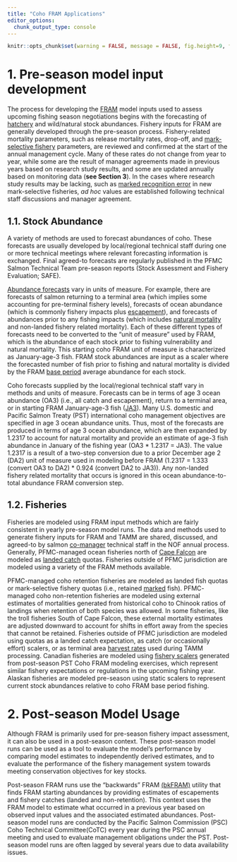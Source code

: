 ```yaml
---
title: "Coho FRAM Applications"
editor_options: 
  chunk_output_type: console
---
```


```r
knitr::opts_chunk$set(warning = FALSE, message = FALSE, fig.height=9, fig.width=9)
```

# 1. Pre-season model input development

The process for developing the <a href = "https://framverse.github.io/fram_doc/calcs_glossary.html#Fishery_Regulation_Assessment_Model_(FRAM)" target = "_blank" title = "FRAM: Fishery Regulation Assessment Model">FRAM</a> model inputs used to assess upcoming fishing season negotiations begins with the forecasting of <a href = "https://framverse.github.io/fram_doc/calcs_glossary.html#Hatchery" target = "_blank" title = "Hatchery">hatchery</a> and wild/natural stock abundances.  Fishery inputs for <span title = "FRAM: Fishery Regulation Assessment Model">FRAM</span> are generally developed through the pre-season process.  Fishery-related mortality parameters, such as release mortality rates, drop-off, and <a href = "https://framverse.github.io/fram_doc/calcs_glossary.html#Mark-selective_Fishery_(MSF)" target = "_blank" title = "MSF: Mark-selective fishery">mark-selective fishery</a> parameters, are reviewed and confirmed at the start of the annual management cycle.  Many of these rates do not change from year to year, while some are the result of manager agreements made in previous years based on research study results, and some are updated annually based on monitoring data (**see Section 3**).  In the cases where research study results may be lacking, such as <a href = "https://framverse.github.io/fram_doc/calcs_glossary.html#Marked_Recognition_Error_Rate" target = "_blank" title = "Marked recognition error rate">marked recognition error</a> in new mark-selective fisheries, *ad hoc* values are established following technical staff discussions and manager agreement.   

## 1.1. Stock Abundance

A variety of methods are used to forecast abundances of coho. These forecasts are usually developed by local/regional technical staff during one or more technical meetings where relevant forecasting information is exchanged.  Final agreed-to forecasts are regularly published in the <span title = "PFMC: Pacific Fishery Management Council">PFMC</span> Salmon Technical Team pre-season reports (Stock Assessment and Fishery Evaluation; SAFE).

<a href = "https://framverse.github.io/fram_doc/calcs_glossary.html#Abundance_Forecast" target = "_blank" title = "Abundance forecasts">Abundance forecasts</a> vary in units of measure.  For example, there are forecasts of salmon returning to a terminal area (which implies some accounting for pre-terminal fishery levels), forecasts of ocean abundance (which is commonly fishery impacts plus <a href = "https://framverse.github.io/fram_doc/calcs_glossary.html#Escapement" target = "_blank" title = "Escapement">escapement</a>), and forecasts of abundances prior to any fishing impacts (which includes <a href = "https://framverse.github.io/fram_doc/calcs_glossary.html#Natural_Mortality" target = "_blank" title = "Natural mortality">natural mortality</a> and non-landed fishery related mortality). Each of these different types of forecasts need to be converted to the “unit of measure” used by <span title = "FRAM: Fishery Regulation Assessment Model">FRAM</span>, which is the abundance of each stock prior to fishing vulnerability and natural mortality.  This starting coho <span title = "FRAM: Fishery Regulation Assessment Model">FRAM</span> unit of measure is characterized as January-age-3 fish. <span title = "FRAM: Fishery Regulation Assessment Model">FRAM</span> stock abundances are input as a scaler where the forecasted number of fish prior to fishing and natural mortality is divided by the <span title = "FRAM: Fishery Regulation Assessment Model">FRAM</span> <a href = "https://framverse.github.io/fram_doc/calcs_glossary.html#Base_Period" target = "_blank" title = "Base period">base period</a> average abundance for each stock.  
 
Coho forecasts supplied by the local/regional technical staff vary in methods and units of measure.  Forecasts can be in terms of age 3 ocean abundance (OA3) (i.e., all catch and escapement), return to a terminal area, or in starting <span title = "FRAM: Fishery Regulation Assessment Model">FRAM</span> January-age-3 fish (<a href = "https://framverse.github.io/fram_doc/calcs_glossary.html#January_Age-3_Abundance_(JA3)" target = "_blank" title = "JA3: January age-3 abundance">JA3</a>).  Many U.S. domestic and Pacific Salmon Treaty (PST) international coho management objectives are specified in age 3 ocean abundance units.  Thus, most of the forecasts are produced in terms of age 3 ocean abundance, which are then expanded by 1.2317 to account for natural mortality and provide an estimate of age-3 fish abundance in January of the fishing year (<span title = "OA3: Ocean age 3 abundance">OA3</span> * 1.2317 = <span title = "JA3: January age 3 abundance">JA3</span>).  The value 1.2317 is a result of a two-step conversion due to a prior December age 2 (DA2) unit of measure used in modeling before <span title = "FRAM: Fishery Regulation Assessment Model">FRAM</span> (1.2317 = 1.333 (convert <span title = "OA3: Ocean age 3 abundance">OA3</span> to <span title = "DA2: December age 2 abundance">DA2</span>) * 0.924 (convert <span title = "DA2: December age 2 abundance">DA2</span> to <span title = "JA3: January age 3 abundance">JA3</span>)).  Any non-landed fishery related mortality that occurs is ignored in this ocean abundance-to-total abundance <span title = "FRAM: Fishery Regulation Assessment Model">FRAM</span> conversion step.  

## 1.2. Fisheries

Fisheries are modeled using <span title = "FRAM: Fishery Regulation Assessment Model">FRAM</span> input methods which are fairly consistent in yearly pre-season model runs.  The data and methods used to generate fishery inputs for <span title = "FRAM: Fishery Regulation Assessment Model">FRAM</span> and <span title = "TAMM: Terminal Area Management Module">TAMM</span> are shared, discussed, and agreed-to by salmon <a href = "https://framverse.github.io/fram_doc/calcs_glossary.html#Co-managers" target = "_blank" title = "Co-managers">co-manager</a> technical staff in the <span title = "NOF: North of Falcon">NOF</span> annual process.  Generally, <span title = "PFMC: Pacific Fishery Management Council">PFMC</span>-managed ocean fisheries north of <a href = "https://framverse.github.io/fram_doc/calcs_glossary.html#Cape_Falcon" target = "_blank" title = "Cape Falcon">Cape Falcon</a> are modeled as <a href = "https://framverse.github.io/fram_doc/calcs_glossary.html#Landed_Catch" target = "_blank" title = "Landed catch">landed catch</a> quotas.  Fisheries outside of <span title = "PFMC: Pacific Fishery Management Council">PFMC</span> jurisdiction are modeled using a variety of the <span title = "FRAM: Fishery Regulation Assessment Model">FRAM</span> methods available.  

<span title = "PFMC: Pacific Fishery Management Council">PFMC</span>-managed coho retention fisheries are modeled as landed fish quotas or mark-selective fishery quotas (i.e., retained <a href = "https://framverse.github.io/fram_doc/calcs_glossary.html#Marked" target = "_blank" title = "marked">marked</a> fish).  <span title = "PFMC: Pacific Fishery Management Council">PFMC</span>-managed coho non-retention fisheries are modeled using external estimates of mortalities generated from historical coho to Chinook ratios of landings when retention of both species was allowed.  In some fisheries, like the troll fisheries South of Cape Falcon, these external mortality estimates are adjusted downward to account for shifts in effort away from the species that cannot be retained.  Fisheries outside of <span title = "PFMC: Pacific Fishery Management Council">PFMC</span> jurisdiction are modeled using quotas as a landed catch expectation, as catch (or occasionally effort) scalers, or as terminal area <a href = "https://framverse.github.io/fram_doc/calcs_glossary.html#Harvest_Rate_(HR)" target = "_blank" title = "HR: Harvest rate">harvest rates</a> used during <span title = "TAMM: Terminal Area Management Module">TAMM</span> processing.  Canadian fisheries are modeled using <a href = "https://framverse.github.io/fram_doc/calcs_glossary.html#Fishery_Scaler" target = "_blank" title = "Fishery scaler">fishery scalers</a> generated from post-season <span title = "PST: Pacific Salmon Treaty">PST</span> Coho <span title = "FRAM: Fishery Regulation Assessment Model">FRAM</span> modeling exercises, which represent similar fishery expectations or regulations in the upcoming fishing year.  Alaskan fisheries are modeled pre-season using static scalers to represent current stock abundances relative to coho <span title = "FRAM: Fishery Regulation Assessment Model">FRAM</span> base period fishing. 

# 2. Post-season Model Usage

Although <span title = "FRAM: Fishery Regulation Assessment Model">FRAM</span> is primarily used for pre-season fishery impact assessment, it can also be used in a post-season context.  These post-season model runs can be used as a tool to evaluate the model's performance by comparing model estimates to independently derived estimates, and to evaluate the performance of the fishery management system towards meeting conservation objectives for key stocks.

Post-season <span title = "FRAM: Fishery Regulation Assessment Model">FRAM</span> runs use the “backwards” <span title = "FRAM: Fishery Regulation Assessment Model">FRAM</span> <a href = "https://framverse.github.io/fram_doc/calcs_glossary.html#Backwards_FRAM_(BkFRAM)" target = "_blank" title = "Backwards FRAM">(bkFRAM)</a> utility that finds <span title = "FRAM: Fishery Regulation Assessment Model">FRAM</span> starting abundances by providing estimates of escapements and fishery catches (landed and non-retention).  This context uses the <span title = "FRAM: Fishery Regulation Assessment Model">FRAM</span> model to estimate what occurred in a previous year based on observed input values and the associated estimated abundances. Post-season model runs are conducted by the Pacific Salmon Commission (PSC) Coho Technical Committee(CoTC) every year during the <span title = "PSC: Pacific Salmon Commission">PSC</span> annual meeting and used to evaluate management obligations under the <span title = "PST: Pacific Salmon Treaty">PST</span>.  Post-season model runs are often lagged by several years due to data availability issues.    
